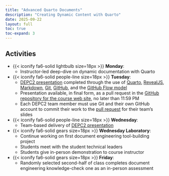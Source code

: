 ```yaml
---
title: "Advanced Quarto Documents"
description: "Creating Dynamic Content with Quarto"
date: 2025-09-22
layout: full
toc: true
toc-expand: 3
---
```


## Activities

- {{< iconify fa6-solid lightbulb size=18px >}} **Monday**:
  - Instructor-led deep-dive on dynamic documentation with Quarto
- {{< iconify fa6-solid people-line size=18px >}} **Tuesday**:
  - [DEPC2 presentation](/slides/depc/weekfive/index.qmd) completed through the
  use of [Quarto](https://quarto.org/), [RevealJS](https://revealjs.com/),
  [Markdown](https://www.markdownguide.org/), [Git](https://git-scm.com/),
  [GitHub](https://github.com/), and the [GitHub Flow
  model](https://docs.github.com/en/get-started/quickstart/github-flow)
  - Presentation available, in final form, as a pull request in the [GitHub
  repository for the course web
  site](https://github.com/prosegrammers/www.prosegrammers.com), no later than
  11:59 PM
  - Each DEPC2 team member must use Git and their own GitHub account to commit
  their work to the [pull
  request](https://docs.github.com/en/pull-requests/collaborating-with-pull-requests/proposing-changes-to-your-work-with-pull-requests/about-pull-requests)
  for their team's slides
- {{< iconify fa6-solid people-line size=18px >}} **Wednesday**:
  - Team-based delivery of [DEPC2
  presentation](/slides/depc/weekfive/index.qmd)
- {{< iconify fa6-solid gears size=18px >}} **Wednesday Laboratory**:
  - Continue working on first document engineering tool-building project
  - Students meet with the student technical leaders
  - Students give in-person demonstration to course instructor
- {{< iconify fa6-solid gears size=18px >}} **Friday**:
  - Randomly selected second-half of class completes document engineering
  knowledge-check one as an in-person assessment
